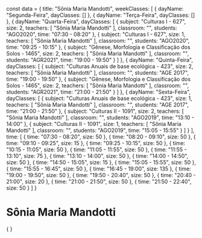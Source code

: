 const data = {
  title: "Sônia Maria Mandotti",
  weekClasses: [
    {
      dayName: "Segunda-Feira",
      dayClasses: []
    },
    {
      dayName: "Terça-Feira",
      dayClasses: []
    },
    {
      dayName: "Quarta-Feira",
      dayClasses: [
        {
          subject: "Culturas I - 627",
          size: 2,
          teachers: [
            "Sônia Maria Mandotti"
          ],
          classroom: "",
          students: "AGO2020",
          time: "07:30 - 08:20"
        },
        {
          subject: "Culturas I - 627",
          size: 1,
          teachers: [
            "Sônia Maria Mandotti"
          ],
          classroom: "",
          students: "AGO2020",
          time: "09:25 - 10:15"
        },
        {
          subject: "Gênese, Morfologia e Classificação dos Solos - 1465",
          size: 2,
          teachers: [
            "Sônia Maria Mandotti"
          ],
          classroom: "",
          students: "AGR2021",
          time: "19:00 - 19:50"
        }
      ]
    },
    {
      dayName: "Quinta-Feira",
      dayClasses: [
        {
          subject: "Culturas Anuais de base ecológica - 423",
          size: 2,
          teachers: [
            "Sônia Maria Mandotti"
          ],
          classroom: "",
          students: "AGE 2017",
          time: "19:00 - 19:50"
        },
        {
          subject: "Gênese, Morfologia e Classificação dos Solos - 1465",
          size: 2,
          teachers: [
            "Sônia Maria Mandotti"
          ],
          classroom: "",
          students: "AGR2021",
          time: "21:00 - 21:50"
        }
      ]
    },
    {
      dayName: "Sexta-Feira",
      dayClasses: [
        {
          subject: "Culturas Anuais de base ecológica - 423",
          size: 1,
          teachers: [
            "Sônia Maria Mandotti"
          ],
          classroom: "",
          students: "AGE 2017",
          time: "21:00 - 21:50"
        },
        {
          subject: "Culturas II - 1091",
          size: 2,
          teachers: [
            "Sônia Maria Mandotti"
          ],
          classroom: "",
          students: "AGO2019",
          time: "13:10 - 14:00"
        },
        {
          subject: "Culturas II - 1091",
          size: 1,
          teachers: [
            "Sônia Maria Mandotti"
          ],
          classroom: "",
          students: "AGO2019",
          time: "15:05 - 15:55"
        }
      ]
    }
  ],
  time: [
    {
      time: "07:30 - 08:20",
      size: 50
    },
    {
      time: "08:20 - 09:10",
      size: 50
    },
    {
      time: "09:10 - 09:25",
      size: 15
    },
    {
      time: "09:25 - 10:15",
      size: 50
    },
    {
      time: "10:15 - 11:05",
      size: 50
    },
    {
      time: "11:05 - 11:55",
      size: 50
    },
    {
      time: "11:55 - 13:10",
      size: 75
    },
    {
      time: "13:10 - 14:00",
      size: 50
    },
    {
      time: "14:00 - 14:50",
      size: 50
    },
    {
      time: "14:50 - 15:05",
      size: 15
    },
    {
      time: "15:05 - 15:55",
      size: 50
    },
    {
      time: "15:55 - 16:45",
      size: 50
    },
    {
      time: "16:45 - 19:00",
      size: 135
    },
    {
      time: "19:00 - 19:50",
      size: 50
    },
    {
      time: "19:50 - 20:40",
      size: 50
    },
    {
      time: "20:40 - 21:00",
      size: 20
    },
    {
      time: "21:00 - 21:50",
      size: 50
    },
    {
      time: "21:50 - 22:40",
      size: 50
    }
  ]
}

# Sônia Maria Mandotti

<div>
    {
        <Grid
            title={data.title} 
            weekClasses={data.weekClasses} 
            time={data.time}
        />
    }
</div>